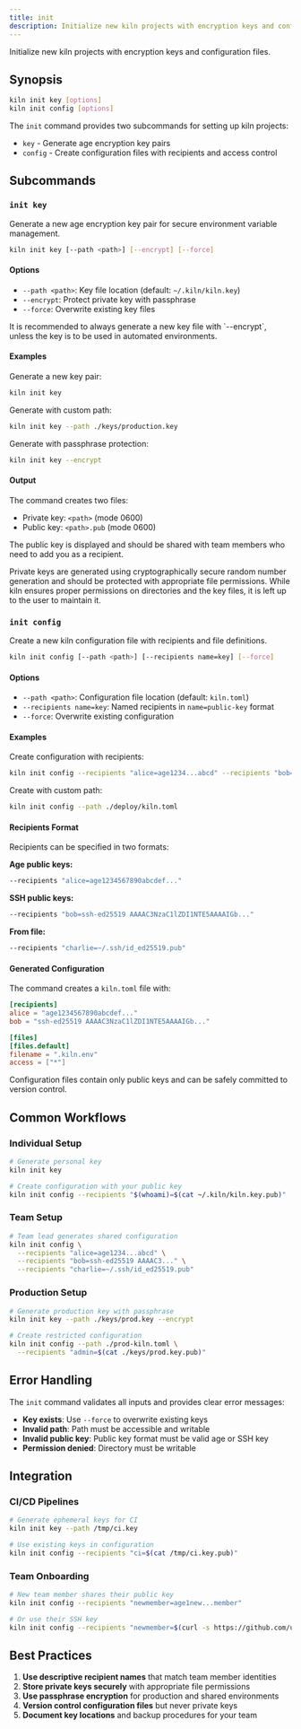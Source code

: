 ```yaml
---
title: init
description: Initialize new kiln projects with encryption keys and configuration files.
---
```



Initialize new kiln projects with encryption keys and configuration files.

## Synopsis

```bash
kiln init key [options]
kiln init config [options]
```

The `init` command provides two subcommands for setting up kiln projects:

- `key` - Generate age encryption key pairs
- `config` - Create configuration files with recipients and access control

## Subcommands

### `init key`

Generate a new age encryption key pair for secure environment variable management.

```bash
kiln init key [--path <path>] [--encrypt] [--force]
```

#### Options

- `--path <path>`: Key file location (default: `~/.kiln/kiln.key`)
- `--encrypt`: Protect private key with passphrase
- `--force`: Overwrite existing key files

<Aside type="tip">
It is recommended to always generate a new key file with `--encrypt`, unless the key is to be used in automated environments.
</Aside>

#### Examples

Generate a new key pair:
```bash
kiln init key
```

Generate with custom path:
```bash
kiln init key --path ./keys/production.key
```

Generate with passphrase protection:
```bash
kiln init key --encrypt
```

#### Output

The command creates two files:
- Private key: `<path>` (mode 0600)
- Public key: `<path>.pub` (mode 0600)

The public key is displayed and should be shared with team members who need to add you as a recipient.

<Aside type="caution">
Private keys are generated using cryptographically secure random number generation and should be protected with appropriate file permissions. While kiln ensures proper permissions on directories and the key files, it is left up to the user to maintain it.
</Aside>

### `init config`

Create a new kiln configuration file with recipients and file definitions.

```bash
kiln init config [--path <path>] [--recipients name=key] [--force]
```

#### Options

- `--path <path>`: Configuration file location (default: `kiln.toml`)
- `--recipients name=key`: Named recipients in `name=public-key` format
- `--force`: Overwrite existing configuration

#### Examples

Create configuration with recipients:
```bash
kiln init config --recipients "alice=age1234...abcd" --recipients "bob=ssh-ed25519 AAAAC3..."
```

Create with custom path:
```bash
kiln init config --path ./deploy/kiln.toml
```

#### Recipients Format

Recipients can be specified in two formats:

**Age public keys:**
```bash
--recipients "alice=age1234567890abcdef..."
```

**SSH public keys:**
```bash
--recipients "bob=ssh-ed25519 AAAAC3NzaC1lZDI1NTE5AAAAIGb..."
```

**From file:**
```bash
--recipients "charlie=~/.ssh/id_ed25519.pub"
```

#### Generated Configuration

The command creates a `kiln.toml` file with:

```toml
[recipients]
alice = "age1234567890abcdef..."
bob = "ssh-ed25519 AAAAC3NzaC1lZDI1NTE5AAAAIGb..."

[files]
[files.default]
filename = ".kiln.env"
access = ["*"]
```

Configuration files contain only public keys and can be safely committed to version control.

## Common Workflows

### Individual Setup

```bash
# Generate personal key
kiln init key

# Create configuration with your public key
kiln init config --recipients "$(whoami)=$(cat ~/.kiln/kiln.key.pub)"
```

### Team Setup

```bash
# Team lead generates shared configuration
kiln init config \
  --recipients "alice=age1234...abcd" \
  --recipients "bob=ssh-ed25519 AAAAC3..." \
  --recipients "charlie=~/.ssh/id_ed25519.pub"
```

### Production Setup

```bash
# Generate production key with passphrase
kiln init key --path ./keys/prod.key --encrypt

# Create restricted configuration
kiln init config --path ./prod-kiln.toml \
  --recipients "admin=$(cat ./keys/prod.key.pub)"
```

## Error Handling

The `init` command validates all inputs and provides clear error messages:

- **Key exists**: Use `--force` to overwrite existing keys
- **Invalid path**: Path must be accessible and writable
- **Invalid public key**: Public key format must be valid age or SSH key
- **Permission denied**: Directory must be writable

## Integration

### CI/CD Pipelines

```bash
# Generate ephemeral keys for CI
kiln init key --path /tmp/ci.key

# Use existing keys in configuration
kiln init config --recipients "ci=$(cat /tmp/ci.key.pub)"
```

### Team Onboarding

```bash
# New team member shares their public key
kiln init config --recipients "newmember=age1new...member"

# Or use their SSH key
kiln init config --recipients "newmember=$(curl -s https://github.com/username.keys)"
```

## Best Practices

1. **Use descriptive recipient names** that match team member identities
2. **Store private keys securely** with appropriate file permissions
3. **Use passphrase encryption** for production and shared environments
4. **Version control configuration files** but never private keys
5. **Document key locations** and backup procedures for your team
